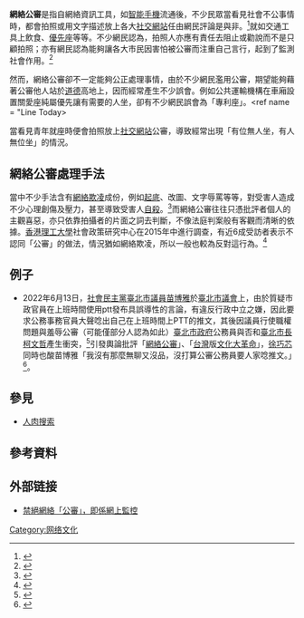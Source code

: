 {{globalize|area=香港|time=2019-02-16T10:43:15+00:00}}
{{noteTA
|G1=IT
|1=zh-hk:網絡公審;zh-tw:網路公審;
}}
'''網絡公審'''是指自網絡資訊工具，如[[智能手機|智能手機]]流通後，不少民眾當看見社會不公事情時，都會拍照或用文字描述放上各大[[社交網站|社交網站]]任由網民評論是與非。<ref>{{cite news |author1=楊伊湄 (前媒體工作者) |title=先PO先贏的網路公審 |url=https://tw.appledaily.com/new/realtime/20150401/585143/ |work=蘋果日報 |agency=壹傳媒 |date=2015-04-01|location=臺灣 |language=zh-hant |quote=每當具有話題性的議題散布開來，往往真相未明就開始出現「先審後判」的評論，眾人在網路上你一言我一語，在虛擬ID後動動手指便能大逞口舌之快；而匿名爆料社團也因此大興其道，打著正義之名，張貼一則又一則似假還真的勁爆八卦。}}</ref>就如交通工具上飲食、[[優先座|優先座]]等等。不少網民認為，拍照人亦應有責任去阻止或勸說而不是只顧拍照；亦有網民認為能夠讓各大市民因害怕被公審而注重自己言行，起到了監測社會作用。<ref>{{cite web|url=http://www.liberalstudies.hk/hongkong/ls_hongkong_39.php|title=網絡公審 - www.LiberalStudies.hk 香港電台「通識網」|website=www.liberalstudies.hk}}</ref>

然而，網絡公審卻不一定能夠公正處理事情，由於不少網民濫用公審，期望能夠藉著公審他人站於[[道德|道德]]高地上，因而經常產生不少誤會。例如公共運輸機構在車廂設置關愛座純屬優先讓有需要的人坐，卻有不少網民誤會為「專利座」。<ref name = "Line Today>{{Cite web |url = https://today.line.me/tw/pc/article/%E8%AA%B0%E5%9D%90%E5%8D%9A%E6%84%9B%E5%BA%A7%EF%BC%8F%E5%8F%B0%E7%81%A3%E8%AE%93%E5%BA%A7%E6%96%87%E5%8C%96%E8%AE%8A%E8%AA%BF%EF%BC%9F%E4%BE%86%E7%9C%8B%E7%9C%8B%E5%90%84%E5%9C%8B%E6%80%8E%E9%BA%BC%E5%81%9A-5a234748b169189b2f4dcf41055c68fb7dc49d029ad180787ec52b3351790c2b |title = 誰坐博愛座／台灣讓座文化變調？來看看各國怎麼做 |author =  |date = 2016年9月15日 |publisher = Line Today |language = 中文 |quote = }}</ref>當看見青年就座時便會拍照放上[[社交網站|社交網站]]公審，導致經常出現「有位無人坐，有人無位坐」的情況。

== 網絡公審處理手法 ==
當中不少手法含有[[網絡欺凌|網絡欺凌]]成份，例如[[起底|起底]]、改圖、文字辱罵等等，對受害人造成不少心理創傷及壓力，甚至導致受害人[[自殺|自殺]]。<ref>{{cite web|url=http://ent.ltn.com.tw/news/breakingnews/1295362|title=網路公審很殘酷 呂秋遠：匿名就變嗜血鯊魚 - 自由娛樂|first=|last=自由娛樂|website=ent.ltn.com.tw}}</ref>而網絡公審往往只憑批評者個人的主觀喜惡，亦只依靠拍攝者的片面之詞去判斷，不像法庭判案般有客觀而清晰的依據。[[香港理工大學|香港理工大學]]社會政策研究中心在2015年中進行調查，有近6成受訪者表示不認同「公審」的做法，情況猶如網絡欺凌，所以一般也較為反對這行為。<ref>{{cite web|url=https://www.inmediahk.net/node/1036861|title=調查指低頭族不讓座 6成人不認同網絡公審 - 獨媒報導|website=香港獨立媒體網}}</ref>

==例子==
* 2022年6月13日，[[社會民主黨|社會民主黨]][[臺北市議員|臺北市議員]][[苗博雅|苗博雅]]於[[臺北市議會|臺北市議會]]上，由於質疑市政官員在上班時間使用ptt發布具誤導性的言論，有違反行政中立之嫌，因此要求公務事務官員大聲唸出自己在上班時間上PTT的推文，其後因議員行使職權問題與羞辱公審（可能僅部分人認為如此）[[臺北市政府|臺北市政府]]公務員與否和[[臺北市長|臺北市長]][[柯文哲|柯文哲]]產生衝突，<ref>{{cite news|title=苗博雅要公務員大聲唸「呵呵」推文 四叉貓：簡直公開處刑|url=https://www.setn.com/News.aspx?NewsID=1130225 |author= |publisher=[[三立新聞網SETN.com|三立新聞網SETN.com]] |date=2022-06-13 |accessdate=2022-06-13 }}</ref>引發輿論批評「[[網絡公審|網絡公審]]」、「[[台灣|台灣]]版[[文化大革命|文化大革命]]」，[[徐巧芯|徐巧芯]]同時也酸苗博雅「我沒有那麼無聊又沒品，沒打算公審公務員要人家唸推文。」<ref>{{cite news|title=徐巧芯追查PTT挺綠ID「布萊恩」 直言不打算公審公務員「我沒那麼沒品」|url=https://www.mypeoplevol.com/Article/25260 |author= |publisher=[[民眾新聞|民眾新聞]] |date=2022-06-16 |accessdate=2022-06-16 }}</ref>。

==參見==
*[[人肉搜索|人肉搜索]]

==參考資料==
{{reflist}}

==外部链接==
*[http://www.vjmedia.com.hk/articles/2015/07/05/110496 禁絕網絡「公審」，即係網上監控]

[[Category:网络文化|Category:网络文化]]